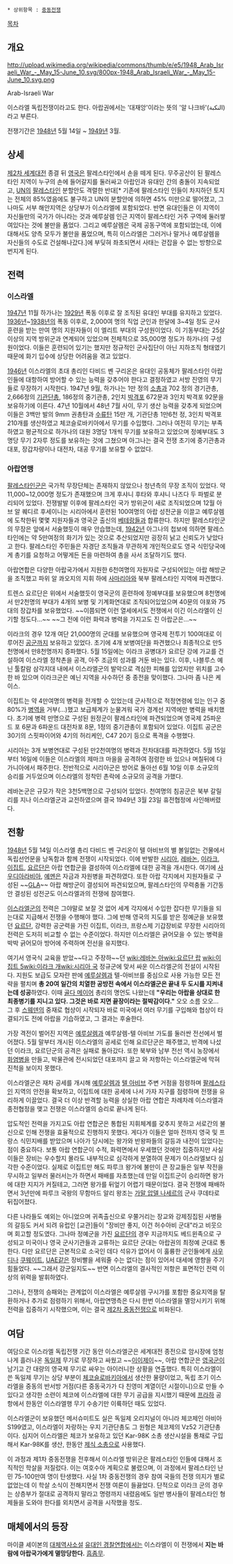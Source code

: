  * 상위항목 : [[중동전쟁]]

[[목차]]
== 개요 ==
http://upload.wikimedia.org/wikipedia/commons/thumb/e/e5/1948_Arab_Israeli_War_-_May_15-June_10.svg/800px-1948_Arab_Israeli_War_-_May_15-June_10.svg.png

Arab-Israeli War

이스라엘 독립전쟁이라고도 한다. 아랍권에서는 '대재앙'이라는 뜻의 '알 나크바'(النكبة)라고 부른다.

전쟁기간은 [[1948년]] 5월 14일 ~ [[1949년]] 3월.

== 상세 ==
{{{#!html
<iframe width="600" height="450" src="http://www.youtube.com/embed/vXKba7SHPvw" frameborder="0" allowfullscreen></iframe>}}}


[[제2차 세계대전]] 종결 뒤 [[영국]]은 팔레스타인에서 손을 떼게 된다. 무주공산이 된 팔레스타인 지역이 누구의 손에 들어갈지를 둘러싸고 아랍인과 유대인 간의 충돌이 지속되었고, [[UN]]의 [[팔레스타인]] 분할안도 격렬한 반대[* 기존에 팔레스타인 인들이 차지하던 토지는 전체의 85%였음에도 불구하고 UN의 분할안에 의하면 45% 미만으로 떨어졌고, 그나마도 서부 해안지역은 상당부가 이스라엘에 포함되었다. 반면 유대인들은 이 지역이 자신들만의 국가가 아니라는 것과 예루살렘 인근 지역이 팔레스타인 거주 구역에 둘러쌓여있다는 것에 불만을 품었다. 그리고 예루살렘은 국제 공동구역에 포함되었는데, 이에 대해서도 양측 모두가 불만을 품었으며, 특히 이스라엘은 그러거나 말거나 예루살렘을 자신들의 수도로 건설해나갔다.]에 부딪혀 좌초되면서 사태는 걷잡을 수 없는 방향으로 번지게 된다.

== 전력 ==
=== 이스라엘 ===
[[1947년]] 11월 하가나는 [[1929년]] 폭동 이후로 잘 조직된 유대인 부대를 유지하고 있었다. [[1936년]]~[[1938년]]의 폭동 이후로, 2,000여 명의 직업 군인과 한달에 3~4일 정도 군사 훈련을 받는 만여 명의 지원자들이 이 엘리트 부대의 구성원이었다. 이 기동부대는 25살 이상의 지역 방위군과 연계되어 있었으며 전체적으로 35,000명 정도가 하가나의 구성원이었다. 이들은 훈련되어 있기는 했지만 정규적인 군사집단이 아닌 지하조직 형태였기 때문에 화기 입수에 상당한 어려움을 겪고 있었다.

[[1946년]] 이스라엘의 초대 총리인 다비드 벤 구리온은 유대인 공동체가 팔레스타인 아랍인들에 대항하여 방어할 수 있는 능력을 갖추어야 한다고 결정하였고 서방 진영의 무기들로 무장하기 시작한다. 1947년 9월, 하가나는 1만 정의 [[소총]]과 702 정의 경기관총, 2,666정의 [[기관단총]], 186정의 중기관총, 2인치 [[박격포]] 672문과 3인치 박격포 92문을 보유하기에 이른다. 47년 10월에서 48년 7월 사이, 무기 생산 능력을 갖추게 되었으며 이들은 3백만 발의 9mm 권총탄과 [[수류탄]] 15만 개, 기관단총 1만6천 정, 3인치 박격포 210개를 생산하였고 체코슬로바키아에서 무기를 수입했다. 그러나 여전히 무기는 부족하였고 평균적으로 하가나의 대원 3명당 1개씩 무기를 보유하고 있었으며 정예부대도 3명당 무기 2자루 정도를 보유하는 것에 그쳤으며 아그나는 결국 전쟁 초기에 중기관총과 대포, 장갑차량이나 대전차, 대공 무기를 보유할 수 없었다.

=== 아랍연맹 ===
[[팔레스타인군]]은 국가적 무장단체는 존재하지 않았으나 청년측의 무장 조직이 있었다. 약 11,000~12,000명 정도가 존재했으며 크게 후샤니 후타와 후샤니 나즈다 두 파벌로 분리되어 있었다. 전쟁발발 이후에 팔레스타인 국가 방위군이 새로 조직되었으며 12월 아브 알 퀘디르 후세이니는 시리아에서 훈련된 100여명의 아랍 성전군을 이끌고 예루살렘에 도착한뒤 몇몇 지원자들과 영국군 출신의 [[베테랑]]들과 합류한다. 하지만 팔레스타인군의 무장은 앞에서 서술했듯이 매우 안습했는데, [[1942년]] 아그나의 첩보에 의하면 팔레스타인에는 약 5만여정의 화기가 있는 것으로 추산되었지만 굉장히 낡고 신뢰도가 낮았다고 한다. 팔레스타인 주민들은 자경단 조직들과 무관하게 개인적으로도 영국 식민당국에게 총기를 요청하고 어떻게든 돈을 마련하여 총을 사서 조달하기도 했다.

아랍연합은 다양한 아랍국가에서 지원한 6천여명의 자원자로 구성되어있는 아랍 해방군을 조직했고 파위 알 콰오지의 지휘 하에 [[사마리아]]와 북부 팔레스타인 지역에 파견했다.

트렌스 요르단은 위에서 서술했듯이 영국군의 훈련하에 정예부대를 보유했으며 8천명에서 만2천명의 부대가 4개의 보병 및 기계화연대로 조직되어있었으며 40문의 야포와 75대의 장갑차를 보유했었다. ~~이쯤되면 이런 열세에서도 전쟁에서 이긴 이스라엘이 신기할 정도다…~~ ~~그 전에 이런 화력과 병력을 가지고도 진 아랍군은...~~

이라크의 경우 12개 여단 21,000명의 군대를 보유했으며 영국제 전투기 100여대로 이루어진 [[공군]]까지 보유하고 있었다. 초기에 4개 보병여단을 파견했으나 최종적으로 만5천명에서 만8천명까지 증파했다. 5월 15일에는 이라크 공병대가 요르단 강에 가교를 건설하여 이스라엘 정착촌을 공격, 아주 조금의 성과를 거둔 바는 있다. 이후, 나블루스 예닌 툴칼람 삼각지대 내에서 이스라엘군의 발악으로 격심한 피해를 입었지만 위치를 고수한 바 있으며 이라크군은 예닌 지역을 사수하던 중 종전을 맞이했다. 그나마 좀 나은 케이스.

이집트는 약 4만여명의 병력을 전개할 수 있었는데 군사적으로 적정연령에 있는 인구 중 80%가 [[병역]]을 거부(…)했고 보급체계가 눈물겨워 국가 경계선 지역에만 병력을 배치했다. 초기에 병력 만명으로 구성된 원정군이 팔레스타인에 파견되었으며 영국제 25파운드 포 6문과 6파운드 대전차포 8문, 1정의 중기관총이 포함되어 있었다. 이집트 공군은 30기의 스핏파이어와 4기의 허리케인, C47 20기 등으로 폭격을 수행했다.

시리아는 3개 보병연대로 구성된 만2천여명의 병력과 전차대대를 파견하였다. 5월 15일부터 16일에 이들은 이스라엘의 제마크 마을을 공격하여 점령한 바 있으나 며칠뒤에 다가니아에서 패주한다. 전반적으로 시리아군은 방어로 돌아선 6월 10일 이후 소규모의 승리를 거두었으며 이스라엘의 정착민 촌락에 소규모의 공격을 가했다.

레바논군은 규모가 작은 3천5백명으로 구성되어 있었다. 천여명의 침공군은 북부 갈릴리를 지나 이스라엘군과 교전하였으며 결국 1949년 3월 23일 휴전협정에 사인해버렸다.

== 전황 ==
[[1948년]] 5월 14일 이스라엘 총리 다비드 벤 구리온이 텔 아비브의 별 볼일없는 건물에서 독립선언문을 낭독함과 함께 전쟁이 시작되었다. 이에 반발한 [[시리아]], [[레바논]], [[이라크]], [[이집트]], [[요르단]]은 아랍 연합군을 결성하여 이스라엘에 대한 공격을 개시한다. 여기에 [[사우디아라비아]], [[예멘]]은 자금과 자원병을 파견하였다. 또한 아랍 각지에서 지원자들로 구성된 ~~[[GLA]]~~ 아랍 해방군이 결성되어 파견되었으며, 팔레스타인의 무력충돌 기간동안 결성된 성전군도 이스라엘과의 전쟁에 참여했다.

[[이스라엘군]]의 전력은 그야말로 보잘 것 없어 세계 각지에서 수입한 잡다한 무기들을 되는대로 지급해서 전쟁을 수행해야 했다. 그에 반해 영국의 지도를 받은 정예군을 보유했던 [[요르단]], 강력한 공군력을 가진 이집트, 이라크, 프랑스제 기갑장비로 무장한 시리아의 전력은 도저히 비교할 수 없는 수준이었다. 하지만 이스라엘은 긁어모을 수 있는 병력을 박박 긁어모아 방어에 주력하며 전선을 유지했다.

여기서 영국식 교육을 받았~~다고 주장하~~던 [[wiki:레바논 아]][[wiki:요르단 랍]] [[wiki:이집트 5]][[wiki:이라크 개]][[wiki:시리아 국]] 정규군에 맞서 싸운 이스라엘군의 전설이 시작된다. 지원도 보급도 모자란 판에 [[예루살렘]]과 텔-아비브를 중심으로 사용 가능한 모든 전략을 펼치며 '''총 20여 일간의 치열한 공방전 속에서 이스라엘군은 끝내 두 도시를 지켜내는데 성공'''하였다. 이때 [[골다 메이어]] 총리의 명언도 나왔는데 '''"우리는 아랍을 상대로 한 최종병기를 지니고 있다. 그것은 바로 지면 끝장이라는 절박감이다."''' 오오 소름 오오... 그 후 [[스웨덴]]의 중재로 협상이 시작되자 바로 미국에서 여러 무기를 구입해와 협상이 타결되기도 전에 아랍을 기습하였고, 그 결과는 후술한다.

가장 격전이 벌어진 지역은 [[예루살렘]]과 예루살렘-텔 아비브 가도를 둘러싼 전선에서 벌어졌다. 5월 말부터 개시된 이스라엘의 공세로 인해 요르단군은 패주했고, 반격에 나섰던 이라크, 요르단군의 공격은 실패로 돌아갔다. 또한 북부와 남부 전선 역시 농장에서 [[화염병]]을 만들고, 박물관에 전시되었던 대포까지 끌고 와 저항하는 이스라엘군에 막혀 진척을 보이지 못했다.

이스라엘군은 재차 공세를 개시해 [[예루살렘]]과 [[텔 아비브]] 주변 거점을 점령하며 [[팔레스타인]] 지역의 안전을 확보하고, 이집트에 대한 공세에 나서 가자 지구를 점령하며 전쟁을 유리하게 이끌었다. 결국 더 이상 반격할 능력을 상실한 아랍 연합은 차례차례 이스라엘과 종전협정을 맺고 전쟁은 이스라엘의 승리로 끝나게 된다. 

압도적인 전력을 가지고도 아랍 연합군은 통합된 지휘체계를 갖추지 못하고 서로간의 불신으로 인해 전쟁을 효율적으로 진행하지 못했다. 게다가 이들은 얼마 전까지 영국 및 프랑스 식민지배를 받았으며 나아가 당시에는 왕가와 반왕파들의 갈등과 내전이 있었다는 점이 중요하다. 보통 아랍 연합군이 수적, 화력면에서 우세했던 것에만 집중하지만 사실 이들은 장비는 우수할지 몰라도 내부적으로 심각하게 분열하여 문제가 이스라엘보다 심각한 수준이었다. 
실제로 이집트만 해도 파루크 왕가에 불만이 큰 장교들은 일부 작전을 무시하고 일부러 물러서는가 하면서 패배를 자초했는데 만일 이집트군이 승리하면 왕가에 대한 지지가 커질테고, 그러면 왕가를 뒤엎기 어렵기 때문이었다. 결국 전쟁에 패배하면서 3년만에 파루크 국왕의 무함마드 알리 왕조는 [[가말 압델 나세르]]의 군사 쿠데타로 뒤집어졌다.

다른 나라들도 예외는 아니었으며 귀족출신으로 우쭐거리는 장교와 강제징집된 사병들의 갈등도 커서 되려 유럽인 [교관]들이 "장비만 좋지, 이건 허수아비 군대"라고 비웃으며 회고할 정도였다. 그나마 정예군을 가진 [[요르단]]의 경우 지금까지도 베드윈족으로 구성되고 미국이나 영국 군사기관들과 교류하는 요르단 군대는 아랍권의 최정예 군대로 통한다. 다만 요르단은 근본적으로 소국인 데다 석유가 없어서 이 훌륭한 군인들에게 [[사우디]]나 [[쿠웨이트]], [[UAE]]같은 장비빨을 세워줄 수는 없다는 점이 있어서 대세에 영향을 주기 힘들었다. ~~그래서 강군일지도~~ 반면 이스라엘의 결사적인 저항은 표면적인 전력 이상의 위력을 발휘하였다.

그러나, 전쟁의 승패와는 관계없이 이스라엘은 예루살렘 구시가를 포함한 중요지역을 탈환하거나 추가로 점령하기 위해서, 아랍연맹측은 다시 한번 이스라엘을 멸망시키기 위해 전력을 집중하기 시작했으며, 이는 결국 [[제2차 중동전쟁]]으로 비화된다.

== 여담 ==
여담으로 이스라엘 독립전쟁 기간 동안 이스라엘군은 세계대전 종전으로 암시장에 엄청나게 흘러나온 [[독일]]제 무기로 무장하고 싸웠고 ~~[[이이제이]]~~, 아랍 연합군은 [[영국군]]이 남기고 간 대량의 영국제 무기로 싸우는 아이러니한 상황을 연출했다. 특히 이스라엘이 쓴 독일제 무기는 상당 부분이 [[체코슬로바키아]]에서 생산한 물량이었고, 독립 초기 이스라엘을 중동의 반서방 거점(다른 중동국가가 다 친영미 계열이던 시절이니)으로 만들 수 있다고 생각한 소련이 체코에 이스라엘에 대한 무기 공급을 지시했기 때문에 [[프라하]] 공항에서 한동안 이스라엘행 무기 수송기만 이륙하던 때도 있었다.

이스라엘군이 보유했던 메서슈미트도 실은 독일제 오리지널이 아니라 체코제인 아비아 S199였고, 이스라엘이 자랑하는 우지 기관단총도 그 원형은 체코제의 Vz52 기관단총이다. 심지어 이스라엘은 체코가 보유하고 있던 Kar-98K 소총 생산시설을 통채로 구입해서 Kar-98K를 생산, 한동안 [[제식 소총]]으로 사용했다.

이 과정과 제1차 중동전쟁을 전후해서 이스라엘 방위군은 팔레스타인 인들에 대해서 조직적인 학살을 저질렀다. 이는 여호수아 계획으로 불렸으며, 이 과정에서 팔레스타인 난민 75-100만여 명이 탄생했다. 사실 1차 중동전쟁의 경우 참여 국들의 전쟁 의지가 별로 없었는데 이 학살 소식이 전해지면서 전쟁 여론이 들끓었다. 단적으로 이라크 군의 경우는 상층부가 절대로 공격하지 말라고 명령까지 내렸음에도 일반 병사들이 팔레스타인 형제들을 도와야 한다를 외치면서 공격을 시작했을 정도. 
== 매체에서의 등장 ==
마이클 셰이본의 [[대체역사소설]] [[유대인 경찰연합]]에서는 이스라엘이 이 전쟁에서 '''지는 바람에 아랍국가에게 멸망당한다.''' [[흠좀무]].
